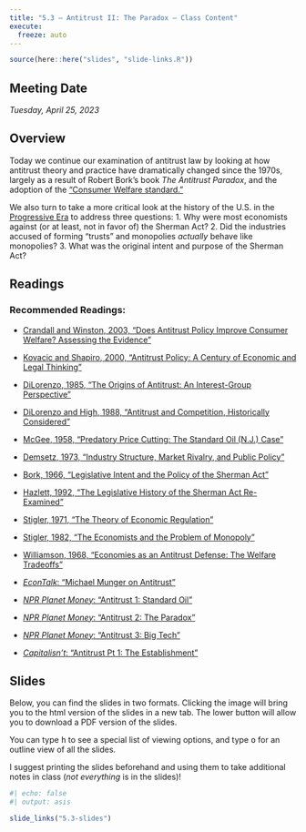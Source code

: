 ```yaml
---
title: "5.3 — Antitrust II: The Paradox — Class Content"
execute:
  freeze: auto
---
```


```r
source(here::here("slides", "slide-links.R"))
```

::: {.callout-note appearance=minimal}
# Meeting Date
*Tuesday, April 25, 2023*
:::

## <i class="fas fa-info-circle fa-lg"></i> Overview

Today we continue our examination of antitrust law by looking at how antitrust theory and practice have dramatically changed since the 1970s, largely as a result of Robert Bork’s book *The Antitrust Paradox*, and the adoption of the [“Consumer Welfare standard.”](https://en.wikipedia.org/wiki/Consumer_welfare_standard) 

We also turn to take a more critical look at the history of the U.S. in the [Progressive Era](https://en.wikipedia.org/wiki/Progressive_Era) to address three questions:
1. Why were most economists against (or at least, not in favor of) the Sherman Act?
2. Did the industries accused of forming “trusts” and monopolies *actually* behave like monopolies?
3. What was the original intent and purpose of the Sherman Act?

## <i class="fas fa-book-reader fa-lg"></i> Readings

### Recommended Readings:

- [<i class="fas fa-file-pdf"></i> Crandall and Winston, 2003, "Does Antitrust Policy Improve Consumer Welfare? Assessing the Evidence"](/files/readings/Crandall-Winston-2003.pdf)
- [<i class="fas fa-file-pdf"></i> Kovacic and Shapiro, 2000, "Antitrust Policy: A Century of Economic and Legal Thinking"](/files/readings/Kovacic-Shapiro-2000.pdf)
- [<i class="fas fa-file-pdf"></i> DiLorenzo, 1985, "The Origins of Antitrust: An Interest-Group Perspective"](/files/readings/DiLorenzo-1985.pdf)
- [<i class="fas fa-file-pdf"></i> DiLorenzo and High, 1988, "Antitrust and Competition, Historically Considered"](/files/readings/DiLorenzo-High-1988.pdf)
- [<i class="fas fa-file-pdf"></i> McGee, 1958, "Predatory Price Cutting: The Standard Oil (N.J.) Case"](/files/readings/McGee-1958.pdf)
- [<i class="fas fa-file-pdf"></i> Demsetz, 1973, "Industry Structure, Market Rivalry, and Public Policy"](/files/readings/Demsetz-1973.pdf)
- [<i class="fas fa-file-pdf"></i> Bork, 1966, "Legislative Intent and the Policy of the Sherman Act"](/files/readings/Bork-1966.pdf)
- [<i class="fas fa-file-pdf"></i> Hazlett, 1992, "The Legislative History of the Sherman Act Re-Examined"](/files/readings/Hazlett-1992.pdf)
- [<i class="fas fa-file-pdf"></i> Stigler, 1971, "The Theory of Economic Regulation"](/files/readings/Stigler-1971.pdf)
- [<i class="fas fa-file-pdf"></i> Stigler, 1982, "The Economists and the Problem of Monopoly"](/files/readings/Stigler-1982.pdf)
- [<i class="fas fa-file-pdf"></i> Williamson, 1968, "Economies as an Antitrust Defense: The Welfare Tradeoffs"](/files/readings/Williamson-1968.pdf)

- [<i class="fas fa-podcast"></i> *EconTalk*: "Michael Munger on Antitrust"](https://www.econtalk.org/michael-munger-on-antitrust/)
- [<i class="fas fa-podcast"></i> *NPR Planet Money*: "Antitrust 1: Standard Oil"](https://www.npr.org/sections/money/2019/02/15/695131832/antitrust-1-standard-oil)
- [<i class="fas fa-podcast"></i> *NPR Planet Money*: "Antitrust 2: The Paradox"](https://www.npr.org/sections/money/2019/02/20/696342011/antitrust-2-the-paradox)
- [<i class="fas fa-podcast"></i> *NPR Planet Money*: "Antitrust 3: Big Tech"](https://www.npr.org/sections/money/2019/02/22/697170790/antitrust-3-big-tech)
- [<i class="fas fa-podcast"></i> *Capitalisn't*: "Antitrust Pt 1: The Establishment"](https://www.capitalisnt.com/episodes/a2603962)

## <i class="fas fa-chalkboard-teacher"></i> Slides

Below, you can find the slides in two formats. Clicking the image will bring you to the html version of the slides in a new tab. The lower button will allow you to download a PDF version of the slides. 

::: callout-tip
You can type <kbd>h</kbd> to see a special list of viewing options, and type <kbd>o</kbd> for an outline view of all the slides.
:::

I suggest printing the slides beforehand and using them to take additional notes in class (*not everything* is in the slides)!

```r
#| echo: false
#| output: asis

slide_links("5.3-slides")
```